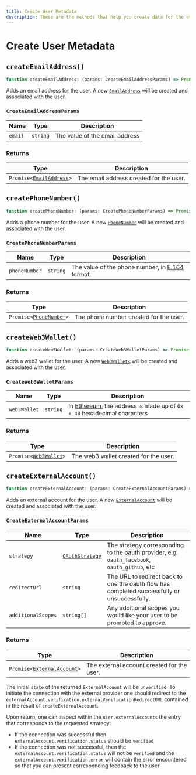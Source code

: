 ```yaml
---
title: Create User Metadata
description: These are the methods that help you create data for the user, such as createEmailAddress() and createPhoneNumber().
---
```


# Create User Metadata

## `createEmailAddress()`

```typescript
function createEmailAddress: (params: CreateEmailAddressParams) => Promise<EmailAddress>;
```

Adds an email address for the user. A new [`EmailAddress`][email-ref] will be created and associated with the user.

### `CreateEmailAddressParams`

| Name | Type | Description |
| --- | --- | --- |
| `email` | `string` | The value of the email address |

### Returns

| Type | Description |
| --- | --- |
| <code>Promise\<[EmailAddress][email-ref]\></code> | The email address created for the user. |

## `createPhoneNumber()`

```typescript
function createPhoneNumber: (params: CreatePhoneNumberParams) => Promise<PhoneNumber>;
```

Adds a phone number for the user. A new [`PhoneNumber`][phone-ref] will be created and associated with the user.

### `CreatePhoneNumberParams`

| Name | Type | Description |
| --- | --- | --- |
| `phoneNumber` | `string` | The value of the phone number, in [E.164](https://en.wikipedia.org/wiki/E.164) format. |

### Returns

| Type | Description |
| --- | --- |
| <code>Promise\<[PhoneNumber][phone-ref]\></code> | The phone number created for the user. |

## `createWeb3Wallet()`

```typescript
function createWeb3Wallet: (params: CreateWeb3WalletParams) => Promise<Web3Wallet>;
```

Adds a web3 wallet for the user. A new [`Web3Wallet<`][web3-ref] will be created and associated with the user.

### `CreateWeb3WalletParams`

| Name | Type | Description |
| --- | --- | --- |
| `web3Wallet` | `string` | In [Ethereum](https://docs.metamask.io/guide/common-terms.html#address-public-key), the address is made up of `0x + 40` hexadecimal characters |

### Returns

| Type | Description |
| --- | --- |
| <code>Promise\<[Web3Wallet][web3-ref]\></code> | The web3 wallet created for the user. |

## `createExternalAccount()`

```typescript
function createExternalAccount: (params: CreateExternalAccountParams) => Promise<ExternalAccount>;
```

Adds an external account for the user. A new [`ExternalAccount`][exacc-ref] will be created and associated with the user.

### `CreateExternalAccountParams`

| Name | Type | Description |
| --- | --- | --- |
| `strategy` | [`OAuthStrategy`](/docs/references/javascript/types/oauth-strategy) | The strategy corresponding to the oauth provider, e.g. `oauth_facebook`, `oauth_github`, etc |
| `redirectUrl` | `string` | The URL to redirect back to one the oauth flow has completed successfully or unsuccessfully. |
| `additionalScopes` | `string[]` | Any additional scopes you would like your user to be prompted to approve. |

### Returns

| Type | Description |
| --- | --- |
| <code>Promise\<[ExternalAccount][exacc-ref]\></code> | The external account created for the user. |

The initial `state` of the returned `ExternalAccount` will be `unverified`. To initiate the connection with the external provider one should redirect to the `externalAccount.verification.externalVerificationRedirectURL` contained in the result of `createExternalAccount`.

Upon return, one can inspect within the `user.externalAccounts` the entry that corresponds to the requested strategy:

- If the connection was successful then `externalAccount.verification.status` should be `verified`
- If the connection was not successful, then the `externalAccount.verification.status` will not be `verified` and the `externalAccount.verification.error` will contain the error encountered so that you can present corresponding feedback to the user

[email-ref]: /docs/references/javascript/email-address/email-address
[phone-ref]: /docs/references/javascript/phone-number/phone-number
[web3-ref]: /docs/references/javascript/web3-wallet/web3-wallet
[exacc-ref]: /docs/references/javascript/external-account
